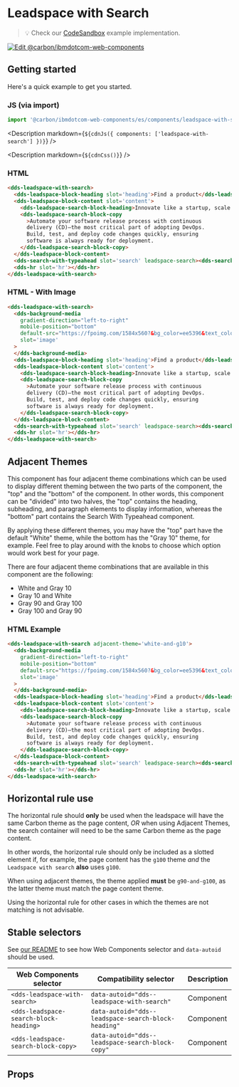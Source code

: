 



# Leadspace with Search

> 💡 Check our
> [CodeSandbox](https://githubbox.com/carbon-design-system/carbon-for-ibm-dotcom/tree/master/packages/web-components/examples/codesandbox/components/leadspace-with-search)
> example implementation.

[![Edit @carbon/ibmdotcom-web-components](https://codesandbox.io/static/img/play-codesandbox.svg)](https://githubbox.com/carbon-design-system/carbon-for-ibm-dotcom/tree/master/packages/web-components/examples/codesandbox/components/leadspace-with-search)

## Getting started

Here's a quick example to get you started.

### JS (via import)

```javascript
import '@carbon/ibmdotcom-web-components/es/components/leadspace-with-search/index';
```

<Description markdown={`${cdnJs({ components: ['leadspace-with-search'] })}`} />

<Description markdown={`${cdnCss()}`} />

### HTML

```html
<dds-leadspace-with-search>
  <dds-leadspace-block-heading slot='heading'>Find a product</dds-leadspace-block-heading>
  <dds-leadspace-block-content slot='content'>
    <dds-leadspace-search-block-heading>Innovate like a startup, scale for the enterprise</dds-leadspace-search-block-heading>
    <dds-leadspace-search-block-copy
      >Automate your software release process with continuous
      delivery (CD)—the most critical part of adopting DevOps.
      Build, test, and deploy code changes quickly, ensuring
      software is always ready for deployment.
    </dds-leadspace-search-block-copy>
  </dds-leadspace-block-content>
  <dds-search-with-typeahead slot='search' leadspace-search><dds-search-with-typeahead/>
  <dds-hr slot='hr'></dds-hr>
</dds-leadspace-with-search>
```

### HTML - With Image

```html
<dds-leadspace-with-search>
  <dds-background-media
    gradient-direction="left-to-right"
    mobile-position="bottom"
    default-src="https://fpoimg.com/1584x560?&bg_color=ee5396&text_color=161616"
    slot='image'
  >
  </dds-background-media>
  <dds-leadspace-block-heading slot='heading'>Find a product</dds-leadspace-block-heading>
  <dds-leadspace-block-content slot='content'>
    <dds-leadspace-search-block-heading>Innovate like a startup, scale for the enterprise</dds-leadspace-search-block-heading>
    <dds-leadspace-search-block-copy
      >Automate your software release process with continuous
      delivery (CD)—the most critical part of adopting DevOps.
      Build, test, and deploy code changes quickly, ensuring
      software is always ready for deployment.
    </dds-leadspace-search-block-copy>
  </dds-leadspace-block-content>
  <dds-search-with-typeahead slot='search' leadspace-search><dds-search-with-typeahead/>
  <dds-hr slot='hr'></dds-hr>
</dds-leadspace-with-search>
```

## Adjacent Themes

This component has four adjacent theme combinations which can be used to display different theming between the two parts of the component,
the "top" and the "bottom" of the component. In other words, this component can be "divided" into two halves, the "top" contains the heading, 
subheading, and paragraph elements to display information, whereas the "bottom" part contains the Search With Typeahead component.

By applying these different themes, you may have the "top" part have the default "White" theme, while the bottom has the "Gray 10" theme, for example.
Feel free to play around with the knobs to choose which option would work best for your page.

There are four adjacent theme combinations that are available in this component are the following:
* White and Gray 10
* Gray 10 and White
* Gray 90 and Gray 100
* Gray 100 and Gray 90

### HTML Example

```html
<dds-leadspace-with-search adjacent-theme='white-and-g10'>
  <dds-background-media
    gradient-direction="left-to-right"
    mobile-position="bottom"
    default-src="https://fpoimg.com/1584x560?&bg_color=ee5396&text_color=161616"
    slot='image'
  >
  </dds-background-media>
  <dds-leadspace-block-heading slot='heading'>Find a product</dds-leadspace-block-heading>
  <dds-leadspace-block-content slot='content'>
    <dds-leadspace-search-block-heading>Innovate like a startup, scale for the enterprise</dds-leadspace-search-block-heading>
    <dds-leadspace-search-block-copy
      >Automate your software release process with continuous
      delivery (CD)—the most critical part of adopting DevOps.
      Build, test, and deploy code changes quickly, ensuring
      software is always ready for deployment.
    </dds-leadspace-search-block-copy>
  </dds-leadspace-block-content>
  <dds-search-with-typeahead slot='search' leadspace-search><dds-search-with-typeahead/>
  <dds-hr slot='hr'></dds-hr>
</dds-leadspace-with-search>
```

## Horizontal rule use
The horizontal rule should **only** be used when the leadspace will have the same Carbon theme as the page content,
*OR* when using Adjacent Themes, the search container will need to be the same Carbon theme as the page content.

In other words, the horizontal rule should only be included as a slotted element if, for example, the page content has
the `g100` theme *and* the `Leadspace with search` **also** uses `g100`.

When using adjacent themes, the theme applied **must** be `g90-and-g100`, as the latter theme must match the page content theme.

Using the horizontal rule for other cases in which the themes are not matching is not advisable.

## Stable selectors

See [our README](https://github.com/carbon-design-system/carbon-for-ibm-dotcom/tree/master/packages/web-components#stable-selectors-for-analytics-and-integratione2e-testing-in-web-components) to see how Web Components selector and `data-autoid` should be used.

| Web Components selector                | Compatibility selector                              | Description |
| -------------------------------------- | --------------------------------------------------- | ----------- |
| `<dds-leadspace-with-search>`          | `data-autoid="dds--leadspace-with-search"`          | Component   |
| `<dds-leadspace-search-block-heading>` | `data-autoid="dds--leadspace-search-block-heading"` | Component   |
| `<dds-leadspace-search-block-copy>`    | `data-autoid="dds--leadspace-search-block-copy"`    | Component   |


## Props

<Props of="dds-leadspace-with-search" />
<Description markdown={contributing} />
